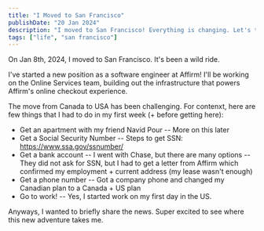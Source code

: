 ```yaml
---
title: "I Moved to San Francisco"
publishDate: "20 Jan 2024"
description: "I moved to San Francisco! Everything is changing. Let's talk about it."
tags: ["life", "san francisco"]
---
```


On Jan 8th, 2024, I moved to San Francisco. It's been a wild ride.

I've started a new position as a software engineer at Affirm! I'll be working on the Online Services team, building out the infrastructure that powers Affirm's online checkout experience.

The move from Canada to USA has been challenging. For contenxt, here are few things that I had to do in my first week (+ before getting here):

- Get an apartment with my friend Navid Pour
-- More on this later
- Get a Social Security Number
-- Steps to get SSN: https://www.ssa.gov/ssnumber/
- Get a bank account
-- I went with Chase, but there are many options
-- They did not ask for SSN, but I had to get a letter from Affirm which confirmed my employment + current address (my lease wasn't enough)
- Get a phone number
-- Got a company phone and changed my Canadian plan to a Canada + US plan
- Go to work!
-- Yes, I started work on my first day in the US.

Anyways, I wanted to briefly share the news. Super excited to see where this new adventure takes me.
